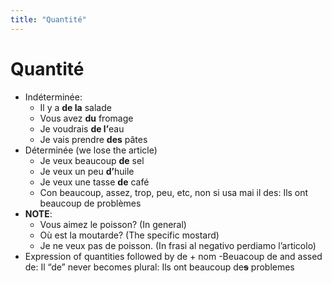 ```yaml
---
title: "Quantité"
---
```


# Quantité

-   Indéterminée:
    -   Il y a **de la** salade
    -   Vous avez **du** fromage
    -   Je voudrais **de l'**eau
    -   Je vais prendre **des** pâtes
-   Déterminée (we lose the article)
    -   Je veux beaucoup **de** sel
    -   Je veux un peu **d'**huile
    -   Je veux une tasse **de** café
    -   Con beaucoup, assez, trop, peu, etc, non si usa mai il des: Ils ont beaucoup de problèmes
-   **NOTE**:
    -   Vous aimez le poisson? (In general)
    -   Où est la moutarde? (The specific mostard)
    -   Je ne veux pas de poisson. (In frasi al negativo perdiamo l'articolo)
-   Expression of quantities followed by de + nom -Beuacoup de and assed de: Il "de" never becomes plural: Ils ont beaucoup de~~**s**~~ problemes

